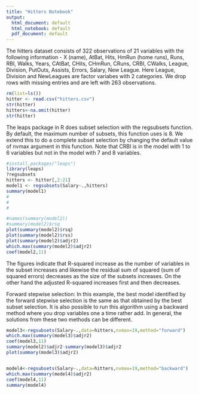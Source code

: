 ```yaml
---
title: "Hitters Notebook"
output:
  html_document: default
  html_notebook: default
  pdf_document: default
---
```


The hitters dataset consists of 322 observations of 21 variables with the following information - X (name), AtBat, Hits, HmRun (home runs), Runs, RBI, Walks, Years, CAtBat, CHits, CHmRun, CRuns, CRBI, CWalks, League, Division, PutOuts, Assists, Errors, Salary, New League. Here League, Division and NewLeagues are factor variabes with 2 categories. We drop rows with missing entries and are left with 263 observations.
```r
rm(list=ls())
hitter <- read.csv("hitters.csv")
str(hitter)
hitters<-na.omit(hitter)
str(hitter)
```
The leaps package in R does subset selection with the regsubsets function. By default, the maximum number of subsets, this function uses is 8. We extend this to do a complete subset selection by changing the default value of nvmax argument in this function. Note that CRBI is in the model with 1 to 6 variables but not in the model with 7 and 8 variables.
```r
#install.packages("leaps")
library(leaps)
?regsubsets
hitters <- hitter[,2:21]
model1 <- regsubsets(Salary~.,hitters)
summary(model1)
#
#
#
```
```r
#names(summary(model2))
#summary(model2)$rsq
plot(summary(model2)$rsq)
plot(summary(model2)$rss)
plot(summary(model2)$adjr2)
which.max(summary(model2)$adjr2)
coef(model2,11)
```
The figures indicate that R-squared increase as the number of variables in the subset increases and likewise the residual sum of squared (sum of squared errors) decreases as the size of the subsets increases. On the other hand the adjusted R-squared increases first and then decreases.

Forward stepwise selection: In this example, the best model identified by the forward stepwise selection is the same as that obtained by the best subset selection. It is also possible to run this algorithm using a backward method where you drop variables one a time rather add. In general, the solutions from these two methods can be different.
```r
model3<-regsubsets(Salary~.,data=hitters,nvmax=19,method="forward")
which.max(summary(model3)$adjr2)
coef(model3,11)
summary(model2)$adjr2-summary(model3)$adjr2
plot(summary(model3)$adjr2)


model4<-regsubsets(Salary~.,data=hitters,nvmax=19,method="backward")
which.max(summary(model4)$adjr2)
coef(model4,11)
summary(model4)
```


